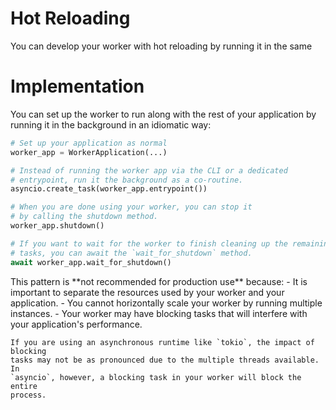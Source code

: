 # Hot Reloading
You can develop your worker with hot reloading by running it in the same

# Implementation

You can set up the worker to run along with the rest of your application
by running it in the background in an idiomatic way:

```python
# Set up your application as normal
worker_app = WorkerApplication(...)

# Instead of running the worker app via the CLI or a dedicated 
# entrypoint, run it the background as a co-routine.
asyncio.create_task(worker_app.entrypoint())

# When you are done using your worker, you can stop it 
# by calling the shutdown method.
worker_app.shutdown()

# If you want to wait for the worker to finish cleaning up the remaining 
# tasks, you can await the `wait_for_shutdown` method.
await worker_app.wait_for_shutdown()
```

<Warning>
    This pattern is **not recommended for production use** because:
    - It is important to separate the resources used by your worker and your 
      application.
    - You cannot horizontally scale your worker by running multiple instances.
    - Your worker may have blocking tasks that will interfere with your 
      application's performance.
    
    If you are using an asynchronous runtime like `tokio`, the impact of blocking
    tasks may not be as pronounced due to the multiple threads available. In 
    `asyncio`, however, a blocking task in your worker will block the entire 
    process.
</Warning>



